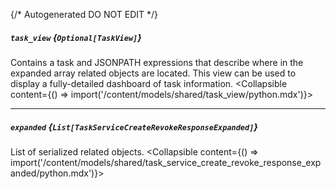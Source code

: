 {/* Autogenerated DO NOT EDIT  */}

##### `task_view` *{`Optional[TaskView]`}*
Contains a task and JSONPATH expressions that describe where in the expanded array related objects are located. This view can be used to display a fully\-detailed dashboard of task information.
<Collapsible content={() => import('/content/models/shared/task_view/python.mdx')}>
</Collapsible>

---
##### `expanded` *{`List[TaskServiceCreateRevokeResponseExpanded]`}*
List of serialized related objects.
<Collapsible content={() => import('/content/models/shared/task_service_create_revoke_response_expanded/python.mdx')}>
</Collapsible>

